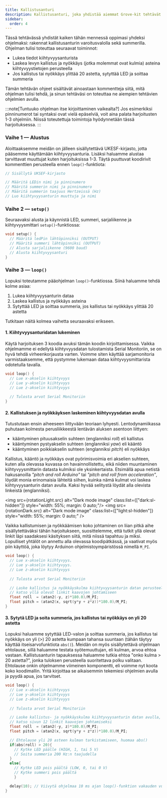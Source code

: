 ```yaml
---
title: Kallistusanturi
description: Kallistusanturi, joka yhdistää aiemmat Grove-kit tehtävät.
sidebar:
  order: 4
---
```




Tässä tehtävässä yhdistät kaiken tähän mennessä oppimasi yhdeksi ohjelmaksi: rakennat 
kallistusanturin varoitusvalolla sekä summerilla. Ohjelman tulisi toteuttaa seuraavat toiminnot:

* Lukea tiedot kiihtyvyysanturista
* Laskea levyn kallistus ja nyökkäys (jotka molemmat ovat kulmia) asteina kiihtyvyystietojen 
perusteella
* Jos kallistus tai nyökkäys ylittää 20 astetta, sytyttää LED ja soittaa summeria

Tämän tehtävän ohjeet sisältävät ainoastaan kommentteja siitä, mitä ohjelman tulisi tehdä, ja sinun 
tehtäväsi on toteuttaa ne aiempien tehtävien ohjelmien avulla. 

:::note[Tuntuuko ohjelman itse kirjoittaminen vaikealta?]
Jos esimerkiksi pinninumerot tai syntaksi ovat vielä epäselviä, voit aina palata harjoitusten 1-3
ohjelmiin. Niissä toteutettuja toimintoja hyödynnetään tässä harjoituksessa.
:::

### Vaihe 1 — Alustus

Aloittaaksemme meidän on jälleen sisällytettävä UKESF-kirjasto, jotta pääsemme käyttämään 
kiihtyvyysanturia. Lisäksi haluamme alustaa tarvittavat muuttujat kuten harjoituksissa 1-3. Täytä
 puuttuvat koodirivit kommenttien perusteella ennen `loop()`-funktiota:

```c
// Sisällytä UKSEF-kirjasto

// Määritä LEDin nimi ja pinninumero
// Määritä summerin nimi ja pinninumero
// Määritä summerin taajuus Hertzeissä (Hz)
// Luo kiihtyvyysanturin muuttuja ja nimi
```

### Vaihe 2 — `setup()`

Seuraavaksi alusta ja käynnistä LED, summeri, sarjaliikenne ja kiihtyvyysmittari 
`setup()`-funktiossa:

```c
void setup() {
  // Määritä ledPin lähtöpinniksi (OUTPUT)
  // Määritä summeri lähtöpinniksi (OUTPUT)
  // Alusta sarjaliikenne (9600 baud)
  // Alusta kiihtyvyysanturi
}
```

### Vaihe 3 — `loop()`

Lopuksi toteutamme pääohjelman `loop()`-funktiossa. Siinä haluamme tehdä kolme asiaa:

1. Lukea kiihtyvyysanturin dataa
2. Laskea kallistus ja nyökkäys asteina
3. Sytyttää LED ja soittaa summeria, jos kallistus tai nyökkäys ylittää 20 astetta

Tutkitaan näitä kolmea vaihetta seuraavaksi erikseen.

#### 1. Kiihtyvyysanturidatan lukeminen

Käytä harjoituksen 3 koodia avuksi tämän koodin kirjoittamisessa. Vaikka ohjelmamme ei edellytä 
kiihtyvyysdatan tulostamista Serial Monitoriin, se on hyvä tehdä virheenkorjausta varten. Voimme 
siten käyttää sarjamonitoria varmistaaksemme, että pystymme lukemaan dataa kiihtyvyysmittarista 
odotetulla tavalla.

```c
void loop() {
  // Lue x-akselin kiihtyvyys
  // Lue y-akselin kiihtyvyys
  // Lue z-akselin kiihtyvyys
  
  // Tulosta arvot Serial Monitoriin
}
```

#### 2. Kallistuksen ja nyökkäyksen laskeminen kiihtyvyysdatan avulla

Tutustutaan ensin aiheeseen liittyvään teoriaan lyhyesti. Lentodynamiikassa puhutaan kolmesta 
perusliikkeestä lentävän aluksen asentoon liittyen:

* kääntyminen pituusakselin suhteen (englanniksi *roll*) eli kallistus
* kääntyminen pystyakselin suhteen (englanniksi *yaw*) eli kääntö
* kääntyminen poikkiakselin suhteen (englanniksi *pitch*) eli nyökkäys

Kallistus, kääntö ja nyökkäys ovat pyörimisvoimia eri akselien suhteen, kuten alla olevassa 
kuvassa on havainnollistettu, eikä niiden muuntaminen kiihtyvyysmittarin datasta kulmiksi ole 
yksinkertaista. Etsimällä apua netistä hakusanoilla *"pitch and roll Arduino"* tai *"pitch and roll
from acceleration"*, löydät monia erinomaisia lähteitä siihen, kuinka nämä kulmat voi laskea 
kiihtyvyysanturin datan avulla. Kaksi hyvää selitystä löydät alla olevista linkeistä (englanniksi).

<img src={rotationLight.src} 
    alt="Dark mode image" 
    class:list={["dark:sl-hidden"]} 
    style="width: 55%; margin: 0 auto;"/>
<img src={rotationDark.src} 
    alt="Dark mode image" 
    class:list={["light:sl-hidden"]} 
    style="width: 55%; margin: 0 auto;" />

<CardGrid>
  <LinkCard 
    title="Lyhyt selitys" 
    description="DF Robot-sivuston tutoriaalissa kulmat johdetaan lyhyesti." 
    href="https://wiki.dfrobot.com/How_to_Use_a_Three-Axis_Accelerometer_for_Tilt_Sensing" />
  <LinkCard 
    title="Yksityiskohtainen selitys" 
    description="NPX:n Application Notessa kulmat johdetaan yksityiskohtaisesti. "
    href="https://www.nxp.com/docs/en/application-note/AN3461.pdf" />
</CardGrid>

Vaikka kallistumisen ja nyökkäämisen koko johtaminen on liian pitkä aihe sisällytettäväksi tähän 
harjoitukseen, suosittelemme, että tutkit yllä olevat linkit läpi saadaksesi käsityksen siitä, mitä 
niissä tapahtuu ja miksi. Lopulliset yhtälöt on annettu alla olevassa koodipätkässä, ja vaativat 
myös piin käyttöä, joka löytyy Arduinon ohjelmistoympäristössä nimellä `M_PI`.

```c
void loop() {
  // Lue x-akselin kiihtyvyys.
  // Lue y-akselin kiihtyvyys.
  // Lue z-akselin kiihtyvyys
  
  // Tulosta arvot Serial Monitoriin

  // Laske kallistus ja nyökkäyskulma kiihtyvyysanturin datan perusteella,
  // katso yllä olevat linkit kaavojen johtamiseen
  float roll  = (atan2(-y, z)*180.0)/M_PI;
  float pitch = (atan2(x, sqrt(y*y + z*z))*180.0)/M_PI;
}
```

#### 3. Sytytä LED ja soita summeria, jos kallistus tai nyökkäys on yli 20 astetta

Lopuksi haluamme sytyttää LED-valon ja soittaa summeria, jos kallistus tai nyökkäys on yli (>) 20 
astetta kumpaan tahansa suuntaan (tähän täytyy käyttää itseisarvofunktiota `abs()`). Meidän on myös 
sisällytettävä ohjelmaan ehtolause, sillä haluamme testata syötemuuttujan, eli kulman, arvoa ehtoa 
vastaan. Kallistusanturin tapauksessa haluamme tutkia ehtoa "onko kulma > 20 astetta?", jonka
tuloksen perusteella suoritettava polku valitaan. Ehtolause onkin ohjelmamme viimeinen komponentti,
eli voimme nyt koota koko koodimallin. Yritä kirjoittaa se aikaisemmin tekemiesi ohjelmien avulla 
ja pyydä apua, jos tarvitset.

```c
void loop() {
  // Lue x-akselin kiihtyvyys
  // Lue y-akselin kiihtyvyys
  // Lue z-akselin kiihtyvyys
  
  // Tulosta arvot Serial Monitoriin

  // Laske kallistus- ja nyökkäyskulma kiihtyvyysanturin datan avulla,
  // katso sivun 12 linkit kaavojen johtamiseksi
  float roll  = (atan2(-y, z)*180.0)/M_PI;
  float pitch = (atan2(x, sqrt(y*y + z*z))*180.0)/M_PI;

  // Ehtolause yli 20 asteen kulman tarkistamiseen, huomaa abs()
  if(abs(roll) > 20){
    // Kytke LED päälle (HIGH, 1, tai 5 V)
    // Soita summeria 200 Hz:n taajudella
  }
  else{
    // Kytke LED pois päältä (LOW, 0, tai 0 V)
    // Kytke summeri pois päältä
    }

  delay(10); // Viivytä ohjelmaa 10 ms ajan loop()-funktion vakauden vuoksi
}
```